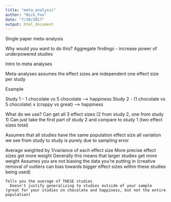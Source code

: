```yaml
---
title: "meta_analysis"
author: "Nick_Fox"
date: "7/30/2017"
output: html_document
---
```


Single paper meta-analysis

Why would you want to do this?
  Aggregate findings - increase power of underpowered studies
  
Intro to meta analyses
  
  Meta-analyses assumes the effect sizes are independent
    one effect size per study
    
  Example
  
  Study 1 - 1 chocolate vs 5 chocolate --> happiness
  Study 2 - (1 chocolate vs 5 chocolate) x (crappy vs great) --> happiness
  
  What do we use?
    Can get all 3 effect sizes (2 from study 2, one from study 1)
    Can just take the first part of study 2 and compare to study 1 (two effect sizes total)
    
  
  Assumes that all studies have the same population effect size
    all variation we see from study to study is purely due to sampling error
    
  Average weighted by 1/variance of each effect size
    More precise effect sizes get more weight
    Generally this means that larger studies get more weight
    Assumes you are not biasing the data you're putting in (creative removal of outliers can bias towards bigger effect sizes within these studies being used)
    
    Tells you the average of THESE studies
      Doesn't justify generalizing to studies outside of your sample (great for your studies on chocolate and happiness, but not the entire population)
      
      
    
    
